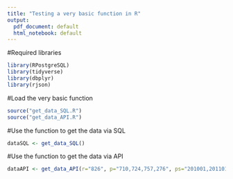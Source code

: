 ```yaml
---
title: "Testing a very basic function in R"
output:
  pdf_document: default
  html_notebook: default
---
```


#Required libraries
```r
library(RPostgreSQL)
library(tidyverse)
library(dbplyr)
library(rjson)
```

#Load the very basic function
```r
source("get_data_SQL.R")
source("get_data_API.R")
```

#Use the function to get the data via SQL
```r
dataSQL <- get_data_SQL()
```

#Use the function to get the data via API
```r
dataAPI <- get_data_API(r="826", p="710,724,757,276", ps="201001,201101,201201,201301", freq="M",maxrec=100000)
```


